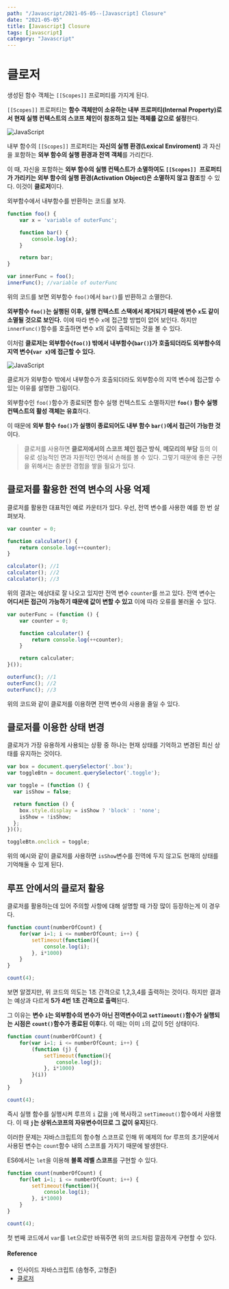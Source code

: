 ---
path: "/Javascript/2021-05-05--[Javascript] Closure"
date: "2021-05-05"
title: [Javascript] Closure
tags: [javascript]
category: "Javascript"
---

# 클로저

생성된 함수 객체는 `[[Scopes]]` 프로퍼티를 가지게 된다.

`[[Scopes]]` 프로퍼티는 **함수 객체만이 소유하는 내부 프로퍼티(Internal Property)로서 현재 실행 컨텍스트의 스코프 체인이 참조하고 있는 객체를 값으로 설정**한다.



![JavaScript](https://bkdevlog.netlify.com/assets/img/js_scope_property.png)


내부 함수의 `[[Scopes]]` 프로퍼티는 **자신의 실행 환경(Lexical Enviroment)** 과 자신을 포함하는 **외부 함수의 실행 환경과 전역 객체**를 가리킨다.

이 때, 자신을 포함하는 **외부 함수의 실행 컨텍스트가 소멸하여도 `[[Scopes]] `프로퍼티가 가리키는 외부 함수의 실행 환경(Activation Object)은 소멸하지 않고 참조**할 수 있다. 이것이 **클로저**이다.


외부함수에서 내부함수를 반환하는 코드를 보자.

```js
function foo() {
    var x = 'variable of outerFunc';

    function bar() {
        console.log(x);
    }

    return bar;
}

var innerFunc = foo();
innerFunc(); //variable of outerFunc
```

위의 코드를 보면 외부함수 `foo()`에서 `bar()`를 반환하고 소멸한다.

**외부함수 `foo()`는 실행된 이후, 실행 컨텍스트 스택에서 제거되기 때문에 변수 `x`도 같이 소멸될 것으로 보인다.** 이에 따라 변수 `x`에 접근할 방법이 없어 보인다.
하지만 `innerFunc()`함수를 호출하면 변수 x의 값이 출력되는 것을 볼 수 있다.

이처럼 **클로저는 외부함수(`foo()`) 밖에서 내부함수(`bar()`)가 호출되더라도 외부함수의 지역 변수(`var x`)에 접근할 수 있다.**



![JavaScript](https://bkdevlog.netlify.com/assets/img/js_closure_scope.png)



클로저가 외부함수 밖에서 내부함수가 호출되더라도 외부함수의 지역 변수에 접근할 수 있는 이유를 설명한 그림이다.

외부함수인 `foo()`함수가 종료되면 함수 실행 컨텍스트도 소멸하지만 **`foo()` 함수 실행 컨텍스트의 활성 객체는 유효**하다.

이 때문에 **외부 함수 `foo()`가 실행이 종료되어도 내부 함수 `bar()`에서 접근이 가능한 것**이다.



> 클로저를 사용하면 **클로저에서의 스코프 체인 접근 방식**, **메모리의 부담** 등의 이유로 성능적인 면과 자원적인 면에서 손해를 볼 수 있다. 그렇기 때문에 좋은 구현을 위해서는 충분한 경험을 쌓을 필요가 있다.



## 클로저를 활용한 전역 변수의 사용 억제



클로저를 활용한 대표적인 예로 카운터가 있다.
우선, 전역 변수를 사용한 예를 한 번 살펴보자.

```js
var counter = 0;

function calculator() {
    return console.log(++counter);
}

calculator(); //1
calculator(); //2
calculator(); //3
```

위의 결과는 에상대로 잘 나오고 있지만 전역 변수 `counter`를 쓰고 있다.
전역 변수는 **어디서든 접근이 가능하기 때문에 값이 변할 수 있고** 이에 따라 오류를 불러올 수 있다.

```js
var outerFunc = (function () {
    var counter = 0;

    function calculater() {
        return console.log(++counter);
    }

    return calculater;
}());

outerFunc(); //1
outerFunc(); //2
outerFunc(); //3
```

위의 코드와 같이 클로저를 이용하면 전역 변수의 사용을 줄일 수 있다.

## 클로저를 이용한 상태 변경

클로저가 가장 유용하게 사용되는 상황 중 하나는 현재 상태를 기억하고 변경된 최신 상태를 유지하는 것이다.

```js
var box = document.querySelector('.box');
var toggleBtn = document.querySelector('.toggle');

var toggle = (function () {
  var isShow = false;

  return function () {
    box.style.display = isShow ? 'block' : 'none';
    isShow = !isShow;
  };
})();

toggleBtn.onclick = toggle;
```

위의 예시와 같이 클로저를 사용하면 `isShow`변수를 전역에 두지 않고도 현재의 상태를 기억해둘 수 있게 된다.

## 루프 안에서의 클로저 활용

클로저를 활용하는데 있어 주의할 사항에 대해 설명할 때 가장 많이 등장하는게 이 경우다.

```js
function count(numberOfCount) {
    for(var i=1; i <= numberOfCount; i++) {
        setTimeout(function(){
            console.log(i);
        }, i*1000)
    }
}

count(4);
```

보면 알겠지만, 위 코드의 의도는 1초 간격으로 1,2,3,4를 출력하는 것이다. 하지만 결과는 예상과 다르게 **5가 4번 1초 간격으로 출력**된다.

그 이유는 **변수 `i`는 외부함수의 변수가 아닌 전역변수이고 `setTimeout()`함수가 실행되는 시점은 `count()`함수가 종료된 이후**다.
이 때는 이미 `i`의 값이 5인 상태이다.

```js
function count(numberOfCount) {
    for(var i=1; i <= numberOfCount; i++) {
        (function (j) {
            setTimeout(function(){
                console.log(j);
            }, i*1000)
        }(i))
    }
}

count(4);
```

즉시 실행 함수를 실행시켜 루프의 `i` 값을 `j`에 복사하고 `setTimeout()`함수에서 사용했다.
이 때 **`j`는 상위스코프의 자유변수이므로 그 값이 유지**된다.

이러한 문제는 자바스크립트의 함수형 스코프로 인해 위 예제의 for 루프의 초기문에서 사용된 변수는 `count`함수 내의 스코프를 가지기 때문에 발생한다.

ES6에서는 `let`을 이용해 **블록 레벨 스코프**를 구현할 수 있다.

```js
function count(numberOfCount) {
    for(let i=1; i <= numberOfCount; i++) {
        setTimeout(function(){
            console.log(i);
        }, i*1000)
    }
}

count(4);
```
첫 번째 코드에서 `var`를 `let`으로만 바꿔주면 위의 코드처럼 깔끔하게 구현할 수 있다.


#### Reference

- 인사이드 자바스크립트 (송형주, 고형준)
- [클로저](https://poiemaweb.com/js-closure)

